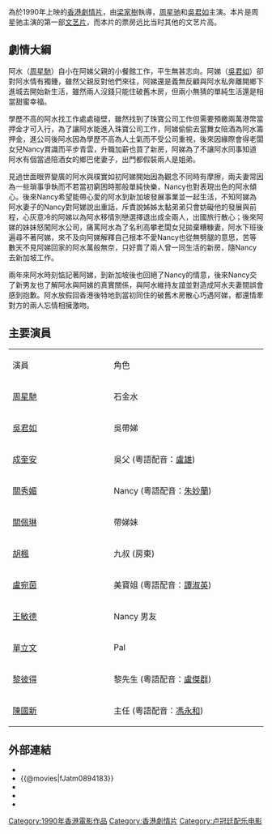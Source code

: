 {{unreferenced|time=2014-05-17T10:03:01+00:00}}
{{Infobox Film
| name = 望夫成龍
| original_name = ''{{lang|en|Love Is Love}}''
| caption = 
| director = [[梁家樹|梁家樹]]
| producer = [[劉鎮偉|劉鎮偉]]
| producer_2 = 何麗嫦、尹鎰滔、鄭仲駒
| writer = [[鄧特希|鄧特希]]、[[葉廣儉|葉廣儉]]
| starring = [[周星馳|周星馳]]<br>[[吳君如|吳君如]]
| cinematography = [[趙偉堅|趙偉堅]]、[[陳遠佳|陳遠佳]]
| editing = [[黃永明|黃永明]]、[[蔣國權|蔣國權]]、德寶剪接組
| music = [[盧冠廷|盧冠廷]]
| production_company = [[德寶電影公司|德寶電影公司]]
| distributor   = [[德寶電影公司|德寶電影公司]]
| released = {{HKG-1959}}：{{film date|1990|2|15}}
| runtime = 92 分钟
| country = {{英屬香港電影}}
| language = [[粵語|粵語]]
| gross  = {{BHKG}}：HK$ 13,703,364.00
| preceded_by = 
| followed_by = 
| amg_id = 
| imdb_id = tt0100902
}}

{{engname|《望夫成龍》|''Love Is Love''}}為於1990年上映的[[英屬香港|香港]][[劇情片|劇情片]]，由[[梁家樹|梁家樹]]執導，[[周星驰|周星驰]]和[[吳君如|吳君如]]主演。本片是周星驰主演的第一部[[文艺片|文艺片]]，而本片的票房远比当时其他的文艺片高。

== 劇情大綱 ==
阿水（[[周星馳|周星馳]]）自小在阿娣父親的小餐館工作，平生無甚志向。阿娣（[[吳君如|吳君如]]）卻對阿水情有獨鍾，雖然父親反對他們來往，阿娣還是義無反顧與阿水私奔離開鄉下進城去開始新生活，雖然兩人沒錢只能住破舊木房，但兩小無猜的單純生活還是相當甜蜜幸福。

學歷不高的阿水找工作處處碰壁，雖然找到了珠寶公司工作但需要預繳兩萬港幣當押金才可入行，為了讓阿水能進入珠寶公司工作，阿娣偷偷去當舞女陪酒為阿水籌押金，進公司後阿水因為學歷不高為人土氣而不受公司重視，後來因緣際會得老闆女兒Nancy賞識而平步青雲，升職加薪也買了新房，阿娣為了不讓阿水同事知道阿水有個當過陪酒女的鄉巴佬妻子，出門都假裝兩人是姐弟。

見過世面眼界變廣的阿水與樸實如初阿娣開始因為觀念不同時有摩擦，兩夫妻常因為一些瑣事爭執而不若當初窮困時那般單純快樂，Nancy也對表現出色的阿水傾心。後來Nancy希望能帶心愛的阿水到新加坡發展事業並一起生活，不知阿娣為阿水妻子的Nancy對阿娣說出重話，斥責說姊姊太黏弟弟只會妨礙他的發展與前程，心灰意冷的阿娣以為阿水移情別戀選擇退出成全兩人，出國旅行散心；後來阿娣的妹妹怒闖阿水公司，痛罵阿水為了名利高攀老闆女兒拋棄糟糠妻，阿水下班後遍尋不著阿娣，來不及向阿娣解釋自己根本不愛Nancy也從無劈腿的意思，苦等數天不見阿娣回家的阿水萬般無奈，只好賣了兩人曾一同生活的新房，隨Nancy去新加坡工作。

兩年來阿水時刻惦記著阿娣，到新加坡後也回絕了Nancy的情意，後來Nancy交了新男友也了解阿水與阿娣的真實關係，與阿水維持友誼並對造成阿水夫妻間誤會感到抱歉。阿水放假回香港後特地到當初同住的破舊木房散心巧遇阿娣，都還情牽對方的兩人忘情相擁激吻。

== 主要演員 ==
{|class="wikitable" style="width:50%"
|- style="background:cornflowerblue; color:white" align=center
|style="width:8%"|演員
|style="width:12%"|角色
|-
| [[周星馳|周星馳]] || 石金水
|-
| [[吳君如|吳君如]] || 吳帶娣
|-
| [[成奎安|成奎安]] || 吳父 (粵語配音：[[盧雄|盧雄]])
|-
| [[關秀媚|關秀媚]] || Nancy (粵語配音：[[朱妙蘭|朱妙蘭]])
|-
| [[關佩琳|關佩琳]] || 帶娣妹
|-
| [[胡楓|胡楓]] || 九叔 (房東)
|-
| [[盧宛茵|盧宛茵]] || 美寶姐 (粵語配音：[[譚淑英|譚淑英]])
|-
| [[王敏德|王敏德]] || Nancy 男友
|-
| [[單立文|單立文]] || Pal
|-
| [[黎彼得|黎彼得]] || 黎先生 (粵語配音：[[盧傑群|盧傑群]])
|-
| [[陳國新|陳國新]] || 主任 (粵語配音：[[馮永和|馮永和]])
|}

== 外部連結 ==
*{{hkmdb title|7303}}
*{{@movies|fJatm0894183}}
*{{Mtime|15997}}
*{{douban|title=望夫成龍}}
*{{imdb title|0100902}}

{{周星馳}}

[[Category:1990年香港電影作品|Category:1990年香港電影作品]]
[[Category:香港劇情片|Category:香港劇情片]]
[[Category:卢冠廷配乐电影|Category:卢冠廷配乐电影]]